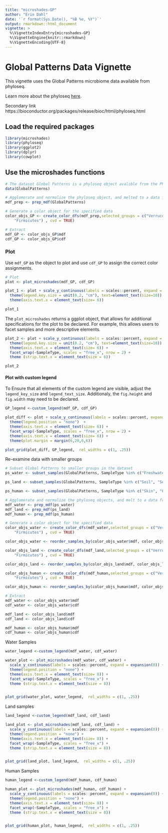 ```yaml
---
title: "microshades-GP"
author: "Erin Dahl"
date: '`r format(Sys.Date(), "%B %e, %Y")`'
output: rmarkdown::html_document
vignette: >
  %\VignetteIndexEntry{microshades-GP}
  %\VignetteEngine{knitr::rmarkdown}
  %\VignetteEncoding{UTF-8}
---
```


# Global Patterns Data Vignette

This vignette uses the Global Patterns microbiome data available from phyloseq.

Learn more about the phyloseq [here](https://github.com/joey711/phyloseq).

Secondary link https://bioconductor.org/packages/release/bioc/html/phyloseq.html

## Load the required packages

```r
library(microshades)
library(phyloseq)
library(ggplot2)
library(dplyr)
library(cowplot)
```

## Use the microshades functions

```r
# The dataset Global Patterns is a phyloseq object avalible from the Phyloseq package
data(GlobalPatterns)

# Agglomerate and normalize the phyloseq object, and melted to a data frame
mdf_prep <- prep_mdf(GlobalPatterns)

# Generate a color object for the specified data
color_objs_GP <- create_color_dfs(mdf_prep,selected_groups = c("Verrucomicrobia", "Proteobacteria", "Actinobacteria", "Bacteroidetes",
    "Firmicutes") , cvd = TRUE)

# Extract
mdf_GP <- color_objs_GP$mdf
cdf_GP <- color_objs_GP$cdf
```

### Plot 

Use `mdf_GP` as the object to plot and use `cdf_GP` to assign the correct color assignments. 

```r
# Plot
plot <- plot_microshades(mdf_GP, cdf_GP)

plot_1 <- plot + scale_y_continuous(labels = scales::percent, expand = expansion(0)) +
  theme(legend.key.size = unit(0.2, "cm"), text=element_text(size=10)) +
  theme(axis.text.x = element_text(size= 6)) 

plot_1 

```

The `plot_microshades` returns a ggplot object, that allows for additional specifications for the plot to be declared. For example, this allows users to facet samples and more descriptive elements.


```r

plot_2 <- plot + scale_y_continuous(labels = scales::percent, expand = expansion(0)) +
  theme(legend.key.size = unit(0.2, "cm"), text=element_text(size=10)) +
  theme(axis.text.x = element_text(size= 6)) +
  facet_wrap(~SampleType, scales = "free_x", nrow = 2) +
  theme (strip.text.x = element_text(size = 6))

plot_2
```


#### Plot with custom legend

To Ensure that all elements of the custom legend are visible, adjust the `legend_key_size` and `legend_text_size`. Additionaly, the `fig.height` and `fig.width` may need to be declared.

```r

GP_legend <-custom_legend(mdf_GP, cdf_GP)

plot_diff <- plot + scale_y_continuous(labels = scales::percent, expand = expansion(0)) +
  theme(legend.position = "none")  +
  theme(axis.text.x = element_text(size= 6)) +
  facet_wrap(~SampleType, scales = "free_x", nrow = 2) +
  theme(axis.text.x = element_text(size= 6)) + 
  theme(plot.margin = margin(6,20,6,6))

plot_grid(plot_diff, GP_legend,  rel_widths = c(1, .25))
```

Re-examine data with smaller groups
```r
# Subset Global Patterns to smaller groups in the dataset
ps_water <- subset_samples(GlobalPatterns, SampleType %in% c("Freshwater", "Freshwater (creek)", "Ocean"))

ps_land <- subset_samples(GlobalPatterns, SampleType %in% c("Soil", "Sediment (estuary)"))

ps_human <- subset_samples(GlobalPatterns, SampleType %in% c("Skin", "Feces", "Tongue"))

# Agglomerate and normalize the phyloseq objects, and melt to a data frame
mdf_water <- prep_mdf(ps_water)
mdf_land <- prep_mdf(ps_land)
mdf_human <- prep_mdf(ps_human)

# Generate a color object for the specified data
color_objs_water <- create_color_dfs(mdf_water,selected_groups = c("Verrucomicrobia", "Proteobacteria", "Actinobacteria", "Bacteroidetes",
    "Firmicutes") , cvd = TRUE)

color_objs_water <- reorder_samples_by(color_objs_water$mdf, color_objs_water$cdf)

color_objs_land <- create_color_dfs(mdf_land,selected_groups = c("Verrucomicrobia", "Proteobacteria", "Actinobacteria", "Bacteroidetes",
    "Firmicutes") , cvd = TRUE)

color_objs_land <- reorder_samples_by(color_objs_land$mdf, color_objs_land$cdf)

color_objs_human <- create_color_dfs(mdf_human,selected_groups = c("Verrucomicrobia", "Proteobacteria", "Actinobacteria", "Bacteroidetes",
    "Firmicutes") , cvd = TRUE)

color_objs_human <- reorder_samples_by(color_objs_human$mdf, color_objs_human$cdf)

# Extract
mdf_water <- color_objs_water$mdf
cdf_water <- color_objs_water$cdf

mdf_land <- color_objs_land$mdf
cdf_land <- color_objs_land$cdf

mdf_human <- color_objs_human$mdf
cdf_human <- color_objs_human$cdf
```

Water Samples 
```r
water_legend <-custom_legend(mdf_water, cdf_water)

water_plot <- plot_microshades(mdf_water, cdf_water) + 
  scale_y_continuous(labels = scales::percent, expand = expansion(0)) +
  theme(legend.position = "none") +
  theme(axis.text.x = element_text(size= 8)) +
  facet_wrap(~SampleType, scales = "free_x") +
  theme (strip.text.x = element_text(size = 8)) 


plot_grid(water_plot, water_legend,  rel_widths = c(1, .25))

```

Land samples

```r

land_legend <-custom_legend(mdf_land, cdf_land)

land_plot <- plot_microshades(mdf_land, cdf_land) + 
  scale_y_continuous(labels = scales::percent, expand = expansion(0)) +
  theme(legend.position = "none") +
  theme(axis.text.x = element_text(size= 8)) +
  facet_wrap(~SampleType, scales = "free_x") +
  theme (strip.text.x = element_text(size = 8)) 


plot_grid(land_plot, land_legend,  rel_widths = c(1, .25))

```


Human Samples
```r

human_legend <-custom_legend(mdf_human, cdf_human)

human_plot <- plot_microshades(mdf_human, cdf_human) + 
  scale_y_continuous(labels = scales::percent, expand = expansion(0)) +
  theme(legend.position = "none") +
  theme(axis.text.x = element_text(size= 8)) +
  facet_wrap(~SampleType, scales = "free_x") +
  theme (strip.text.x = element_text(size = 8)) 


plot_grid(human_plot, human_legend,  rel_widths = c(1, .25))

```
